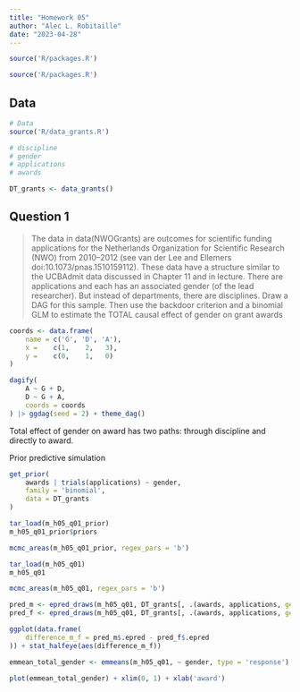 ```yaml
---
title: "Homework 05"
author: "Alec L. Robitaille"
date: "2023-04-28"
---
```


```r
source('R/packages.R')
```

```r
source('R/packages.R')
```


## Data 
```r
# Data
source('R/data_grants.R')

# discipline
# gender
# applications
# awards

DT_grants <- data_grants()
```


## Question 1 

> The data in data(NWOGrants) are outcomes for scientific funding applications
for the Netherlands Organization for Scientific Research (NWO) from 2010–2012
(see van der Lee and Ellemers doi:10.1073/pnas.1510159112). These data have a
structure similar to the UCBAdmit data discussed in Chapter 11 and in lecture.
There are applications and each has an associated gender (of the lead researcher).
But instead of departments, there are disciplines. Draw a DAG for this sample. Then
use the backdoor criterion and a binomial GLM to estimate the TOTAL causal effect
of gender on grant awards


```r
coords <- data.frame(
    name = c('G', 'D', 'A'),
    x =    c(1,    2,   3),
    y =    c(0,    1,   0)
)

dagify(
	A ~ G + D,
	D ~ G + A,
	coords = coords
) |> ggdag(seed = 2) + theme_dag()
```

Total effect of gender on award has two paths: through discipline and directly to award. 

Prior predictive simulation

```r
get_prior(
    awards | trials(applications) ~ gender,
    family = 'binomial',
    data = DT_grants
)
```

```r
tar_load(m_h05_q01_prior)
m_h05_q01_prior$priors

mcmc_areas(m_h05_q01_prior, regex_pars = 'b')
```



```r
tar_load(m_h05_q01)
m_h05_q01

mcmc_areas(m_h05_q01, regex_pars = 'b')
```


```r
pred_m <- epred_draws(m_h05_q01, DT_grants[, .(awards, applications, gender = 'm')])
pred_f <- epred_draws(m_h05_q01, DT_grants[, .(awards, applications, gender = 'f')])

ggplot(data.frame(
    difference_m_f = pred_m$.epred - pred_f$.epred
)) + stat_halfeye(aes(difference_m_f))
```

```r
emmean_total_gender <- emmeans(m_h05_q01, ~ gender, type = 'response')

plot(emmean_total_gender) + xlim(0, 1) + xlab('award')
```

